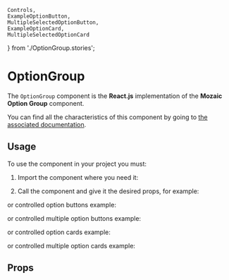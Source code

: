     Controls,
    ExampleOptionButton,
    MultipleSelectedOptionButton,
    ExampleOptionCard,
    MultipleSelectedOptionCard
} from './OptionGroup.stories';

<Meta title="Components/OptionGroup" component={OptionGroup} />

# OptionGroup

The `OptionGroup` component is the **React.js** implementation of the **Mozaic Option Group** component.

You can find all the characteristics of this component by going to [the associated documentation](https://mozaic.adeo.cloud/Components/OptionGroup/).

## Usage

To use the component in your project you must:

1. Import the component where you need it:

<Source language="javascript" code="import { OptionGroup } from '@mozaic-ds/react';" />

2. Call the component and give it the desired props, for example:

<Canvas>
    <Story story={Controls} />
</Canvas>

or controlled option buttons example:

<Canvas withSource="open">
    <Story story={ExampleOptionButton} />
</Canvas>

or controlled multiple option buttons example:

<Canvas withSource="open">
    <Story story={MultipleSelectedOptionButton} />
</Canvas>

or controlled option cards example:

<Canvas withSource="open">
      <Story story={ExampleOptionCard} />
</Canvas>

or controlled multiple option cards example:

<Canvas withSource="open">
      <Story story={MultipleSelectedOptionCard} />
</Canvas>

## Props

<ArgsTable of={OptionGroup} />
